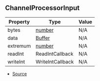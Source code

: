 ## ChannelProcessorInput

| Property | Type | Value |
| ----------- | ----------- | ----------- |
| bytes | [number](https://developer.mozilla.org/en-US/docs/Web/JavaScript/Reference/Global_Objects/Number) | N/A |
| data | [Buffer](https://nodejs.org/dist/latest/docs/api/buffer.html#buffer_class_buffer) | N/A |
| extremum | [number](https://developer.mozilla.org/en-US/docs/Web/JavaScript/Reference/Global_Objects/Number) | N/A |
| readInt | ReadIntCallback | N/A |
| writeInt | WriteIntCallback | N/A |


- [Source](https://github.com/Androz2091/discord-player/blob/cd18f37/packages/equalizer/src/equalizer/Equalizer.ts#L5)